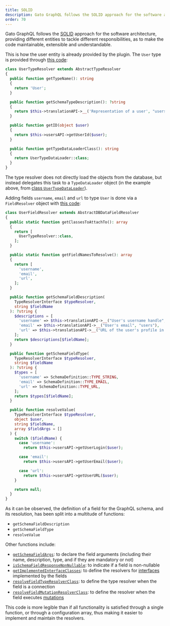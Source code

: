 ```yaml
---
title: SOLID
description: Gato GraphQL follows the SOLID approach for the software architecture.
order: 70
---
```


Gato GraphQL follows the [SOLID](https://en.wikipedia.org/wiki/SOLID) approach for the software architecture, providing different entities to tackle different responsibilities, as to make the code maintainable, extensible and understandable.

This is how the user entity is already provided by the plugin. The `User` type is provided through [this code](https://github.com/getpop/users/blob/c157600b00901ea74cc87187f55fc2e3242fe656/src/TypeResolvers/UserTypeResolver.php):

```php
class UserTypeResolver extends AbstractTypeResolver
{
  public function getTypeName(): string
  {
    return 'User';
  }

  public function getSchemaTypeDescription(): ?string
  {
    return $this->translationAPI->__('Representation of a user', "users");
  }

  public function getID(object $user)
  {
    return $this->usersAPI->getUserId($user);
  }

  public function getTypeDataLoaderClass(): string
  {
    return UserTypeDataLoader::class;
  }
}
```

The type resolver does not directly load the objects from the database, but instead delegates this task to a `TypeDataLoader` object (in the example above, from [class `UserTypeDataLoader`](https://github.com/getpop/users/blob/27221fdc23899fb4e9d8a076df87995e16fab8bf/src/TypeDataLoaders/UserTypeDataLoader.php)).

Adding fields `username`, `email` and `url` to type `User` is done via a `FieldResolver` object with [this code](https://github.com/getpop/users/blob/4ea244c419ad21bf9297d476180acf9435d9d104/src/FieldResolvers/UserFieldResolver.php):

```php
class UserFieldResolver extends AbstractDBDataFieldResolver
{
  public static function getClassesToAttachTo(): array
  {
    return [
      UserTypeResolver::class,
    ];
  }

  public static function getFieldNamesToResolve(): array
  {
    return [
      'username',
      'email',
      'url',
    ];
  }

  public function getSchemaFieldDescription(
    TypeResolverInterface $typeResolver,
    string $fieldName
  ): ?string {
    $descriptions = [
      'username' => $this->translationAPI->__("User's username handle", "users"),
      'email' => $this->translationAPI->__("User's email", "users"),
      'url' => $this->translationAPI->__("URL of the user's profile in the website", "users"),
    ];
    return $descriptions[$fieldName];
  }

  public function getSchemaFieldType(
    TypeResolverInterface $typeResolver,
    string $fieldName
  ): ?string {
    $types = [
      'username' => SchemaDefinition::TYPE_STRING,
      'email' => SchemaDefinition::TYPE_EMAIL,
      'url' => SchemaDefinition::TYPE_URL,
    ];
    return $types[$fieldName];
  }

  public function resolveValue(
    TypeResolverInterface $typeResolver,
    object $user,
    string $fieldName,
    array $fieldArgs = []
  ) {
    switch ($fieldName) {
      case 'username':
        return $this->usersAPI->getUserLogin($user);

      case 'email':
        return $this->usersAPI->getUserEmail($user);

      case 'url':
        return $this->usersAPI->getUserURL($user);
    }

    return null;
  }
}
```

As it can be observed, the definition of a field for the GraphQL schema, and its resolution, has been split into a multitude of functions: 

- `getSchemaFieldDescription`
- `getSchemaFieldType`
- `resolveValue`

Other functions include:

- [`getSchemaFieldArgs`](https://github.com/PoPSchema/comments/blob/d4dded01eaf9def89c53331b0b839e722495c779/src/FieldResolvers/CommentFieldResolver.php#L141): to declare the field arguments (including their name, description, type, and if they are mandatory or not)
- [`isSchemaFieldResponseNonNullable`](https://github.com/PoPSchema/comments/blob/d4dded01eaf9def89c53331b0b839e722495c779/src/FieldResolvers/CommentFieldResolver.php#L56): to indicate if a field is non-nullable
- [`getImplementedInterfaceClasses`](https://github.com/PoPSchema/customposts/blob/31d48ee3636117c03111738f5ca90d8c05b17e07/src/FieldResolvers/AbstractCustomPostFieldResolver.php#L23): to define the resolvers for [interfaces](https://graphql.org/learn/schema/#interfaces) implemented by the fields
- [`resolveFieldTypeResolverClass`](https://github.com/PoPSchema/comments/blob/master/src/FieldResolvers/CustomPostFieldResolver.php#L99): to define the type resolver when the field is a connection
- [`resolveFieldMutationResolverClass`](https://github.com/PoPSchema/post-mutations/blob/ad00382d5ca27f1ce719c48759d38eb66cb8d2c2/src/FieldResolvers/RootFieldResolver.php#L125): to define the resolver when the field executes [mutations](https://graphql.org/learn/queries/#mutations)

This code is more legible than if all functionality is satisfied through a single function, or through a configuration array, thus making it easier to implement and maintain the resolvers.
